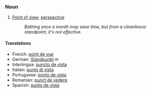 ===Noun===

# [[Point of view]]; [[perspective]]
#:''Bathing once a month may save time, but from a cleanliness standpoint, it's not effective.''

====Translations====

*French: [[point de vue]] 
*German: [[Standpunkt]] ''m''
*Interlingua: [[puncto de vista]] 
*Italian: [[punto di vista]] 
*Portuguese: [[ponto de vista]]
*Romanian: [[punct de vedere]] 
*Spanish: [[punto de vista]]